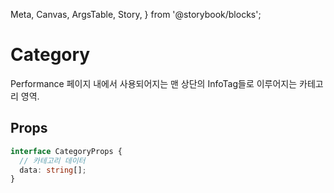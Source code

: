   Meta,
  Canvas,
  ArgsTable,
  Story,
} from '@storybook/blocks';


<Meta title="organisms/Category" component={Category} />

# Category

Performance 페이지 내에서 사용되어지는 맨 상단의 InfoTag들로 이루어지는 카테고리 영역.

## Props

```ts
interface CategoryProps {
  // 카테고리 데이터
  data: string[];
}
```
